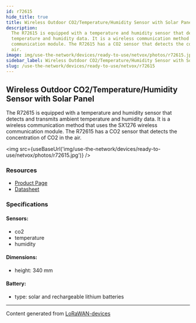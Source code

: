 ```yaml
---
id: r72615
hide_title: true
title: Wireless Outdoor CO2/Temperature/Humidity Sensor with Solar Panel
description:
  The R72615 is equipped with a temperature and humidity sensor that detects and transmits ambient
  temperature and humidity data. It is a wireless communication method that uses the SX1276 wireless
  communication module. The R72615 has a CO2 sensor that detects the concentration of CO2 in the
  air.
image: img/use-the-network/devices/ready-to-use/netvox/photos/r72615.jpg
sidebar_label: Wireless Outdoor CO2/Temperature/Humidity Sensor with Solar Panel
slug: /use-the-network/devices/ready-to-use/netvox/r72615
---
```



## Wireless Outdoor CO2/Temperature/Humidity Sensor with Solar Panel

The R72615 is equipped with a temperature and humidity sensor that detects and transmits ambient
temperature and humidity data. It is a wireless communication method that uses the SX1276 wireless
communication module. The R72615 has a CO2 sensor that detects the concentration of CO2 in the air.

<img src={useBaseUrl('img/use-the-network/devices/ready-to-use/netvox/photos/r72615.jpg')} />

### Resources

- [Product Page](http://www.netvox.com.tw/product.asp?pro=R72615)
- [Datasheet](http://www.netvox.com.tw/um/R72615/R72615datasheet.pdf)

### Specifications

#### Sensors:

- co2
- temperature
- humidity

#### Dimensions:

- height: 340 mm

#### Battery:

- type: solar and rechargeable lithium batteries

---

Content generated from [LoRaWAN-devices](https://github.com/TheThingsNetwork/lorawan-devices)
